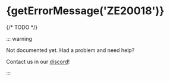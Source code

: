 
# {getErrorMessage('ZE20018')}

<ErrorInfo code="ZE20018" terminal />

{/* TODO */}

::: warning

Not documented yet. Had a problem and need help?

Contact us in our [discord](https://zephyr-cloud.io/discord)!

:::
